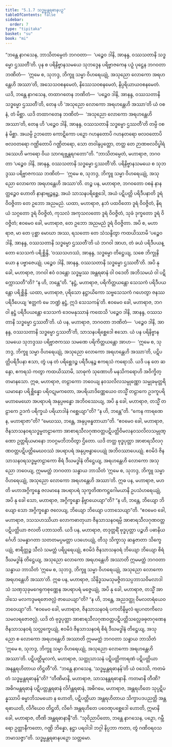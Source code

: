 ```yaml
---
title: "5.1.7 သဒ္ဓမ္မန္တရဓာနပဉှ"
tableOfContents: false
sidebar:
  order: 7
type: "tipitaka"
basket: "su"
book: "mi"
---
```



<DynamicBreadcrumb />

<Division number="126" book="mi" e="ch" v="28">

<Paragraph number="640" book="mi">
“ဘန္တေ နာဂသေန, ဘာသိတမ္ပေတံ ဘဂဝတာ—  ‘ပဉ္စေဝ ဒါနိ, အာနန္ဒ, ဝဿသတာနိ သဒ္ဓမ္မော ဌဿတီ’တိ. ပုန စ ပရိနိဗ္ဗာနသမယေ သုဘဒ္ဒေန ပရိဗ္ဗာဇကေန ပဉှံ ပုဋ္ဌေန ဘဂဝတာ ဘဏိတံ—  ‘ဣမေ စ, သုဘဒ္ဒ, ဘိက္ခူ သမ္မာ ဝိဟရေယျုံ, အသုညော လောကော အရဟန္တေဟိ အဿာ’တိ, အသေသဝစနမေတံ, နိဿေသဝစနမေတံ, နိပ္ပရိယာယဝစနမေတံ. ယဒိ, ဘန္တေ နာဂသေန, တထာဂတေန ဘဏိတံ—  ‘ပဉ္စေဝ ဒါနိ, အာနန္ဒ, ဝဿသတာနိ သဒ္ဓမ္မော ဌဿတီ’တိ, တေန ဟိ ‘အသုညော လောကော အရဟန္တေဟိ အဿာ’တိ ယံ ဝစနံ, တံ မိစ္ဆာ. ယဒိ တထာဂတေန ဘဏိတံ—  ‘အသုညော လောကော အရဟန္တေဟိ အဿာ’တိ, တေန ဟိ ‘ပဉ္စေဝ ဒါနိ, အာနန္ဒ, ဝဿသတာနိ သဒ္ဓမ္မော ဌဿတီ’တိ တမ္ပိ ဝစနံ မိစ္ဆာ. အယမ္ပိ ဥဘတော ကောဋိကော ပဉှော ဂဟနတောပိ ဂဟနတရော ဗလဝတောပိ ဗလဝတရော ဂဏ္ဌိတောပိ ဂဏ္ဌိတရော, သော တဝါနုပ္ပတ္တော, တတ္ထ တေ ဉာဏဗလဝိပ္ဖါရံ ဒဿေဟိ မကရော ဝိယ သာဂရဗ္ဘန္တရဂတော”တိ.
</Paragraph>

<Paragraph number="641" book="mi">
“ဘာသိတမ္ပေတံ, မဟာရာဇ, ဘဂဝတာ ‘ပဉ္စေဝ ဒါနိ, အာနန္ဒ, ဝဿသတာနိ သဒ္ဓမ္မော ဌဿတီ’တိ. ပရိနိဗ္ဗာနသမယေ စ သုဘဒ္ဒဿ ပရိဗ္ဗာဇကဿ ဘဏိတံ—  ‘ဣမေ စ, သုဘဒ္ဒ, ဘိက္ခူ သမ္မာ ဝိဟရေယျုံ, အသုညော လောကော အရဟန္တေဟိ အဿာ’တိ. တဉ္စ ပန, မဟာရာဇ, ဘဂဝတော ဝစနံ နာနတ္ထဉ္စေဝ ဟောတိ နာနာဗျဉ္ဇနဉ္စ, အယံ သာသနပရိစ္ဆေဒေါ, အယံ ပဋိပတ္တိ ပရိဒီပနာတိ ဒူရံ ဝိဝဇ္ဇိတာ တေ ဥဘော အညမညံ. ယထာ, မဟာရာဇ, နဘံ ပထဝိတော ဒူရံ ဝိဝဇ္ဇိတံ, နိရယံ သဂ္ဂတော ဒူရံ ဝိဝဇ္ဇိတံ, ကုသလံ အကုသလတော ဒူရံ ဝိဝဇ္ဇိတံ, သုခံ ဒုက္ခတော ဒူရံ ဝိဝဇ္ဇိတံ; ဧဝမေဝ ခေါ, မဟာရာဇ, တေ ဥဘော အညမညံ ဒူရံ ဝိဝဇ္ဇိတာ.
</Paragraph>

<Paragraph number="642" book="mi">
အပိ စ, မဟာရာဇ, မာ တေ ပုစ္ဆာ မောဃာ အဿ, ရသတော တေ သံသန္ဒိတွာ ကထယိဿာမိ ‘ပဉ္စေဝ ဒါနိ, အာနန္ဒ, ဝဿသတာနိ သဒ္ဓမ္မော ဌဿတီ’တိ ယံ ဘဂဝါ အာဟ, တံ ခယံ ပရိဒီပယန္တော သေသကံ ပရိစ္ဆိန္ဒိ, ‘ဝဿသဟဿံ, အာနန္ဒ, သဒ္ဓမ္မော တိဋ္ဌေယျ, သစေ ဘိက္ခုနိယော န ပဗ္ဗာဇေယျုံ. ပဉ္စေဝ ဒါနိ, အာနန္ဒ, ဝဿသတာနိ သဒ္ဓမ္မော ဌဿတီ’တိ. အပိ နု ခေါ, မဟာရာဇ, ဘဂဝါ ဧဝံ ဝဒန္တော သဒ္ဓမ္မဿ အန္တရဓာနံ ဝါ ဝဒေတိ အဘိသမယံ ဝါ ပဋိက္ကောသတီ”တိ? “န ဟိ, ဘန္တေ”တိ. “နဋ္ဌံ, မဟာရာဇ, ပရိကိတ္တယန္တော သေသကံ ပရိဒီပယန္တော ပရိစ္ဆိန္ဒိ. ယထာ, မဟာရာဇ, ပုရိသော နဋ္ဌာယိကော သဗ္ဗသေသကံ ဂဟေတွာ ဇနဿ ပရိဒီပေယျ ‘ဧတ္တကံ မေ ဘဏ္ဍံ နဋ္ဌံ, ဣဒံ သေသကန်’တိ. ဧဝမေဝ ခေါ, မဟာရာဇ, ဘဂဝါ နဋ္ဌံ ပရိဒီပယန္တော သေသကံ ဒေဝမနုဿာနံ ကထေသိ ‘ပဉ္စေဝ ဒါနိ, အာနန္ဒ, ဝဿသတာနိ သဒ္ဓမ္မော ဌဿတီ’တိ. ယံ ပန, မဟာရာဇ, ဘဂဝတာ ဘဏိတံ—  ‘ပဉ္စေဝ ဒါနိ, အာနန္ဒ, ဝဿသတာနိ သဒ္ဓမ္မော ဌဿတီ’တိ, သာသနပရိစ္ဆေဒေါ ဧသော.
</Paragraph>

<Paragraph number="643" book="mi">
ယံ ပန ပရိနိဗ္ဗာနသမယေ သုဘဒ္ဒဿ ပရိဗ္ဗာဇကဿ သမဏေ ပရိကိတ္တယန္တော အာဟ—  ‘ဣမေ စ, သုဘဒ္ဒ, ဘိက္ခူ သမ္မာ ဝိဟရေယျုံ, အသုညော လောကော အရဟန္တေဟိ အဿာ’တိ, ပဋိပတ္တိပရိဒီပနာ ဧသာ, တွံ ပန တံ ပရိစ္ဆေဒဉ္စ ပရိဒီပနဉ္စ ဧကရသံ ကရောသိ. ယဒိ ပန တေ ဆန္ဒော, ဧကရသံ ကတွာ ကထယိဿာမိ, သာဓုကံ သုဏောဟိ မနသိကရောဟိ အဝိက္ခိတ္တမာနသော.
</Paragraph>

<Paragraph number="644" book="mi">
ဣဓ, မဟာရာဇ, တဠာကော ဘဝေယျ နဝသလိလသမ္ပုဏ္ဏော သမ္မုခမုတ္တရိယမာနော ပရိစ္ဆိန္နော ပရိဝဋုမကတော, အပရိယာဒိဏ္ဏေယေဝ တသ္မိံ တဠာကေ ဥဒကူပရိ မဟာမေဃော အပရာပရံ အနုပ္ပဗန္ဓော အဘိဝဿေယျ, အပိ နု ခေါ, မဟာရာဇ, တသ္မိံ တဠာကေ ဥဒကံ ပရိက္ခယံ ပရိယာဒါနံ ဂစ္ဆေယျာ”တိ? “န ဟိ, ဘန္တေ”တိ. “ကေန ကာရဏေန, မဟာရာဇာ”တိ? “မေဃဿ, ဘန္တေ, အနုပ္ပဗန္ဓတာယာ”တိ. “ဧဝမေဝ ခေါ, မဟာရာဇ, ဇိနသာသနဝရသဒ္ဓမ္မတဠာကော အာစာရသီလဂုဏဝတ္တပဋိပတ္တိဝိမလနဝသလိလသမ္ပုဏ္ဏော ဥတ္တရိယမာနော ဘဝဂ္ဂမဘိဘဝိတွာ ဌိတော. ယဒိ တတ္ထ ဗုဒ္ဓပုတ္တာ အာစာရသီလဂုဏဝတ္တပဋိပတ္တိမေဃဝဿံ အပရာပရံ အနုပ္ပဗန္ဓာပေယျုံ အဘိဝဿာပေယျုံ. ဧဝမိဒံ ဇိနသာသနဝရသဒ္ဓမ္မတဠာကော စိရံ ဒီဃမဒ္ဓါနံ တိဋ္ဌေယျ, အရဟန္တေဟိ လောကော အသုညော ဘဝေယျ, ဣမမတ္ထံ ဘဂဝတာ သန္ဓာယ ဘာသိတံ ‘ဣမေ စ, သုဘဒ္ဒ, ဘိက္ခူ သမ္မာ ဝိဟရေယျုံ, အသုညော လောကော အရဟန္တေဟိ အဿာ’တိ.
</Paragraph>

<Paragraph number="645" book="mi">
ဣဓ ပန, မဟာရာဇ, မဟတိ မဟာအဂ္ဂိက္ခန္ဓေ ဇလမာနေ အပရာပရံ သုက္ခတိဏကဋ္ဌဂေါမယာနိ ဥပသံဟရေယျုံ, အပိ နု ခေါ သော, မဟာရာဇ, အဂ္ဂိက္ခန္ဓော နိဗ္ဗာယေယျာ”တိ? “န ဟိ, ဘန္တေ, ဘိယျော ဘိယျော သော အဂ္ဂိက္ခန္ဓော ဇလေယျ, ဘိယျော ဘိယျော ပဘာသေယျာ”တိ. “ဧဝမေဝ ခေါ, မဟာရာဇ, ဒသသဟဿိယာ လောကဓာတုယာ ဇိနသာသနဝရမ္ပိ အာစာရသီလဂုဏဝတ္တပဋိပတ္တိယာ ဇလတိ ပဘာသတိ. ယဒိ ပန, မဟာရာဇ, တဒုတ္တရိံ ဗုဒ္ဓပုတ္တာ ပဉ္စဟိ ပဓာနိယင်္ဂေဟိ သမန္နာဂတာ သတတမပ္ပမတ္တာ ပဒဟေယျုံ, တီသု သိက္ခာသု ဆန္ဒဇာတာ သိက္ခေယျုံ, စာရိတ္တဉ္စ သီလံ သမတ္တံ ပရိပူရေယျုံ, ဧဝမိဒံ ဇိနသာသနဝရံ ဘိယျော ဘိယျော စိရံ ဒီဃမဒ္ဓါနံ တိဋ္ဌေယျ, အသုညော လောကော အရဟန္တေဟိ အဿာတိ ဣမမတ္ထံ ဘဂဝတာ သန္ဓာယ ဘာသိတံ ‘ဣမေ စ, သုဘဒ္ဒ, ဘိက္ခူ သမ္မာ ဝိဟရေယျုံ, အသုညော လောကော အရဟန္တေဟိ အဿာ’တိ.
</Paragraph>

<Paragraph number="646" book="mi">
ဣဓ ပန, မဟာရာဇ, သိနိဒ္ဓသမသုမဇ္ဇိတသပ္ပဘာသဝိမလာဒါသံ သဏှသုခုမဂေရုကစုဏ္ဏေန အပရာပရံ မဇ္ဇေယျုံ, အပိ နု ခေါ, မဟာရာဇ, တသ္မိံ အာဒါသေ မလကဒ္ဒမရဇောဇလ္လံ ဇာယေယျာ”တိ? “န ဟိ, ဘန္တေ, အညဒတ္ထု ဝိမလတရံယေဝ ဘဝေယျာ”တိ. “ဧဝမေဝ ခေါ, မဟာရာဇ, ဇိနသာသနဝရံ ပကတိနိမ္မလံ ဗျပဂတကိလေသမလရဇောဇလ္လံ, ယဒိ တံ ဗုဒ္ဓပုတ္တာ အာစာရသီလဂုဏဝတ္တပဋိပတ္တိသလ္လေခဓုတဂုဏေန ဇိနသာသနဝရံ သလ္လက္ခေယျုံ, ဧဝမိဒံ ဇိနသာသနဝရံ စိရံ ဒီဃမဒ္ဓါနံ တိဋ္ဌေယျ, အသုညော စ လောကော အရဟန္တေဟိ အဿာတိ ဣမမတ္ထံ ဘဂဝတာ သန္ဓာယ ဘာသိတံ ‘ဣမေ စ, သုဘဒ္ဒ, ဘိက္ခူ သမ္မာ ဝိဟရေယျုံ, အသုညော လောကော အရဟန္တေဟိ အဿာ’တိ. ပဋိပတ္တိမူလကံ, မဟာရာဇ, သတ္ထုသာသနံ ပဋိပတ္တိကာရဏံ ပဋိပတ္တိယာ အနန္တရဟိတာယ တိဋ္ဌတီ”တိ.
</Paragraph>

<Paragraph number="647" book="mi">
“ဘန္တေ နာဂသေန, ‘သဒ္ဓမ္မန္တရဓာနန်’တိ ယံ ဝဒေသိ, ကတမံ တံ သဒ္ဓမ္မန္တရဓာနန်”တိ? “တီဏိမာနိ, မဟာရာဇ, သာသနန္တရဓာနာနိ. ကတမာနိ တီဏိ? အဓိဂမန္တရဓာနံ ပဋိပတ္တန္တရဓာနံ လိင်္ဂန္တရဓာနံ, အဓိဂမေ, မဟာရာဇ, အန္တရဟိတေ သုပ္ပဋိပန္နဿာပိ ဓမ္မာဘိသမယော န ဟောတိ, ပဋိပတ္တိယာ အန္တရဟိတာယ သိက္ခာပဒပညတ္တိ အန္တရဓာယတိ, လိင်္ဂံယေဝ တိဋ္ဌတိ, လိင်္ဂေ အန္တရဟိတေ ပဝေဏုပစ္ဆေဒေါ ဟောတိ, ဣမာနိ ခေါ, မဟာရာဇ, တီဏိ အန္တရဓာနာနီ”တိ.
</Paragraph>

<Paragraph number="648" book="mi">
“သုဝိညာပိတော, ဘန္တေ နာဂသေန, ပဉှော, ဂမ္ဘီရော ဥတ္တာနီကတော, ဂဏ္ဌိ ဘိန္နော, နဋ္ဌာ ပရဝါဒါ ဘဂ္ဂါ နိပ္ပဘာ ကတာ, တွံ ဂဏိဝရဝသဘမာသဇ္ဇာ”တိ.

</Paragraph>
</Division>

<Paragraph number="649" type="center" book="mi">
သဒ္ဓမ္မန္တရဓာနပဉှော သတ္တမော.
</Paragraph>